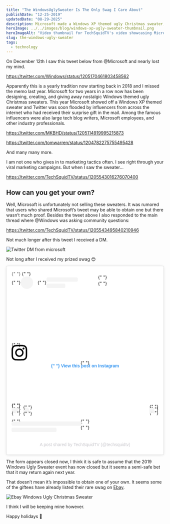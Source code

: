 ```yaml
---
title: "The WindowsUglySweater Is The Only Swag I Care About"
publishDate: "12-25-2019"
updatedDate: "08-29-2025"
description: Microsoft made a Windows XP themed ugly Christmas sweater, and it's the only tech company swag I care about. Checkout this unboxing video.
heroImage: ../../images/blog/windows-xp-ugly-sweater-thumbnail.png
heroImageAlt: "Video thumbnail for TechSquidTV's video showcasing Microsoft's Windows XP-themed ugly Christmas sweater."
slug: the-windows-ugly-sweater
tags:
  - technology
---
```



On December 12th I saw this tweet below from @Microsoft and nearly lost my mind.

https://twitter.com/Windows/status/1205170461803458562

Apparently this is a yearly tradition now starting back in 2018 and I missed the memo last year. Microsoft for two years in a row now has been designing, creating, and giving away nostalgic Windows themed ugly Christmas sweaters. This year Microsoft showed off a Windows XP themed sweater and Twitter was soon flooded by influencers from across the internet who had received their surprise gift in the mail. Among the famous influencers were also large tech blog writers, Microsoft employees, and other industry professionals.

https://twitter.com/MKBHD/status/1205114919995215873

https://twitter.com/tomwarren/status/1204782275755495428

And many many more.

I am not one who gives in to marketing tactics often. I see right through your viral marketing campaigns. But when I saw the sweater…

https://twitter.com/TechSquidTV/status/1205543016276070400

## How can you get your own?

Well, Microsoft is unfortunately not selling these sweaters. It was rumored that users who shared Microsoft’s tweet may be able to obtain one but there wasn’t much proof. Besides the tweet above I also responded to the main thread where @Windows was asking community questions:

https://twitter.com/TechSquidTV/status/1205543495840210946

Not much longer after this tweet I received a DM.

<Image src={WindowsLuckyDay} alt="Twitter DM from microsoft" />

Not long after I received my prized swag 😍

<blockquote
  class="instagram-media"
  data-instgrm-captioned
  data-instgrm-permalink="https://www.instagram.com/p/B6d0pz4DAx1/?utm_source=ig_embed&amp;utm_campaign=loading"
  data-instgrm-version="13"
  style=" background:#FFF; border:0; border-radius:3px; box-shadow:0 0 1px 0 rgba(0,0,0,0.5),0 1px 10px 0 rgba(0,0,0,0.15); margin: 1px; max-width:540px; min-width:326px; padding:0; width:99.375%; width:-webkit-calc(100% - 2px); width:calc(100% - 2px);"
>
  <div style="padding:16px;">
    {" "}
    <a
      href="https://www.instagram.com/p/B6d0pz4DAx1/?utm_source=ig_embed&amp;utm_campaign=loading"
      style=" background:#FFFFFF; line-height:0; padding:0 0; text-align:center; text-decoration:none; width:100%;"
      target="_blank"
    >
      {" "}
      <div style=" display: flex; flex-direction: row; align-items: center;">
        {" "}
        <div style="background-color: #F4F4F4; border-radius: 50%; flex-grow: 0; height: 40px; margin-right: 14px; width: 40px;"></div>{" "}
        <div style="display: flex; flex-direction: column; flex-grow: 1; justify-content: center;">
          {" "}
          <div style=" background-color: #F4F4F4; border-radius: 4px; flex-grow: 0; height: 14px; margin-bottom: 6px; width: 100px;"></div>{" "}
          <div style=" background-color: #F4F4F4; border-radius: 4px; flex-grow: 0; height: 14px; width: 60px;"></div>
        </div>
      </div>
      <div style="padding: 19% 0;"></div>{" "}
      <div style="display:block; height:50px; width:50px;">
        <svg
          width="50px"
          height="50px"
          viewBox="0 0 60 60"
          version="1.1"
          xmlns="https://www.w3.org/2000/svg"
          xmlns:xlink="https://www.w3.org/1999/xlink"
        >
          <g stroke="none" stroke-width="1" fill="none" fill-rule="evenodd">
            <g transform="translate(-511.000000, -20.000000)" fill="#000000">
              <g>
                <path d="M556.869,30.41 C554.814,30.41 553.148,32.076 553.148,34.131 C553.148,36.186 554.814,37.852 556.869,37.852 C558.924,37.852 560.59,36.186 560.59,34.131 C560.59,32.076 558.924,30.41 556.869,30.41 M541,60.657 C535.114,60.657 530.342,55.887 530.342,50 C530.342,44.114 535.114,39.342 541,39.342 C546.887,39.342 551.658,44.114 551.658,50 C551.658,55.887 546.887,60.657 541,60.657 M541,33.886 C532.1,33.886 524.886,41.1 524.886,50 C524.886,58.899 532.1,66.113 541,66.113 C549.9,66.113 557.115,58.899 557.115,50 C557.115,41.1 549.9,33.886 541,33.886 M565.378,62.101 C565.244,65.022 564.756,66.606 564.346,67.663 C563.803,69.06 563.154,70.057 562.106,71.106 C561.058,72.155 560.06,72.803 558.662,73.347 C557.607,73.757 556.021,74.244 553.102,74.378 C549.944,74.521 548.997,74.552 541,74.552 C533.003,74.552 532.056,74.521 528.898,74.378 C525.979,74.244 524.393,73.757 523.338,73.347 C521.94,72.803 520.942,72.155 519.894,71.106 C518.846,70.057 518.197,69.06 517.654,67.663 C517.244,66.606 516.755,65.022 516.623,62.101 C516.479,58.943 516.448,57.996 516.448,50 C516.448,42.003 516.479,41.056 516.623,37.899 C516.755,34.978 517.244,33.391 517.654,32.338 C518.197,30.938 518.846,29.942 519.894,28.894 C520.942,27.846 521.94,27.196 523.338,26.654 C524.393,26.244 525.979,25.756 528.898,25.623 C532.057,25.479 533.004,25.448 541,25.448 C548.997,25.448 549.943,25.479 553.102,25.623 C556.021,25.756 557.607,26.244 558.662,26.654 C560.06,27.196 561.058,27.846 562.106,28.894 C563.154,29.942 563.803,30.938 564.346,32.338 C564.756,33.391 565.244,34.978 565.378,37.899 C565.522,41.056 565.552,42.003 565.552,50 C565.552,57.996 565.522,58.943 565.378,62.101 M570.82,37.631 C570.674,34.438 570.167,32.258 569.425,30.349 C568.659,28.377 567.633,26.702 565.965,25.035 C564.297,23.368 562.623,22.342 560.652,21.575 C558.743,20.834 556.562,20.326 553.369,20.18 C550.169,20.033 549.148,20 541,20 C532.853,20 531.831,20.033 528.631,20.18 C525.438,20.326 523.257,20.834 521.349,21.575 C519.376,22.342 517.703,23.368 516.035,25.035 C514.368,26.702 513.342,28.377 512.574,30.349 C511.834,32.258 511.326,34.438 511.181,37.631 C511.035,40.831 511,41.851 511,50 C511,58.147 511.035,59.17 511.181,62.369 C511.326,65.562 511.834,67.743 512.574,69.651 C513.342,71.625 514.368,73.296 516.035,74.965 C517.703,76.634 519.376,77.658 521.349,78.425 C523.257,79.167 525.438,79.673 528.631,79.82 C531.831,79.965 532.853,80.001 541,80.001 C549.148,80.001 550.169,79.965 553.369,79.82 C556.562,79.673 558.743,79.167 560.652,78.425 C562.623,77.658 564.297,76.634 565.965,74.965 C567.633,73.296 568.659,71.625 569.425,69.651 C570.167,67.743 570.674,65.562 570.82,62.369 C570.966,59.17 571,58.147 571,50 C571,41.851 570.966,40.831 570.82,37.631"></path>
              </g>
            </g>
          </g>
        </svg>
      </div>
      <div style="padding-top: 8px;">
        {" "}
        <div style=" color:#3897f0; font-family:Arial,sans-serif; font-size:14px; font-style:normal; font-weight:550; line-height:18px;">
          {" "}
          View this post on Instagram
        </div>
      </div>
      <div style="padding: 12.5% 0;"></div>{" "}
      <div style="display: flex; flex-direction: row; margin-bottom: 14px; align-items: center;">
        <div>
          {" "}
          <div style="background-color: #F4F4F4; border-radius: 50%; height: 12.5px; width: 12.5px; transform: translateX(0px) translateY(7px);"></div>{" "}
          <div style="background-color: #F4F4F4; height: 12.5px; transform: rotate(-45deg) translateX(3px) translateY(1px); width: 12.5px; flex-grow: 0; margin-right: 14px; margin-left: 2px;"></div>{" "}
          <div style="background-color: #F4F4F4; border-radius: 50%; height: 12.5px; width: 12.5px; transform: translateX(9px) translateY(-18px);"></div>
        </div>
        <div style="margin-left: 8px;">
          {" "}
          <div style=" background-color: #F4F4F4; border-radius: 50%; flex-grow: 0; height: 20px; width: 20px;"></div>{" "}
          <div style=" width: 0; height: 0; border-top: 2px solid transparent; border-left: 6px solid #f4f4f4; border-bottom: 2px solid transparent; transform: translateX(16px) translateY(-4px) rotate(30deg)"></div>
        </div>
        <div style="margin-left: auto;">
          {" "}
          <div style=" width: 0px; border-top: 8px solid #F4F4F4; border-right: 8px solid transparent; transform: translateY(16px);"></div>{" "}
          <div style=" background-color: #F4F4F4; flex-grow: 0; height: 12px; width: 16px; transform: translateY(-4px);"></div>{" "}
          <div style=" width: 0; height: 0; border-top: 8px solid #F4F4F4; border-left: 8px solid transparent; transform: translateY(-4px) translateX(8px);"></div>
        </div>
      </div>{" "}
      <div style="display: flex; flex-direction: column; flex-grow: 1; justify-content: center; margin-bottom: 24px;">
        {" "}
        <div style=" background-color: #F4F4F4; border-radius: 4px; flex-grow: 0; height: 14px; margin-bottom: 6px; width: 224px;"></div>{" "}
        <div style=" background-color: #F4F4F4; border-radius: 4px; flex-grow: 0; height: 14px; width: 144px;"></div>
      </div>
    </a>
    <p style=" color:#c9c8cd; font-family:Arial,sans-serif; font-size:14px; line-height:17px; margin-bottom:0; margin-top:8px; overflow:hidden; padding:8px 0 7px; text-align:center; text-overflow:ellipsis; white-space:nowrap;">
      <a
        href="https://www.instagram.com/p/B6d0pz4DAx1/?utm_source=ig_embed&amp;utm_campaign=loading"
        style=" color:#c9c8cd; font-family:Arial,sans-serif; font-size:14px; font-style:normal; font-weight:normal; line-height:17px; text-decoration:none;"
        target="_blank"
      >
        A post shared by TechSquidTV (@techsquidtv)
      </a>
    </p>
  </div>
</blockquote>
<script async src="//www.instagram.com/embed.js"></script>

The form appears closed now, I think it is safe to assume that the 2019 Windows Ugly Sweater event has now closed but it seems a semi-safe bet that it may return again next year.

That doesn’t mean it’s impossible to obtain one of your own. It seems some of the giftees have already listed their rare swag on [Ebay](https://rover.ebay.com/rover/1/711-53200-19255-0/1?ff3=4&pub=5575501551&toolid=10001&campid=5338530720&customid=WindowsUglySweater&mpre=https%3A%2F%2Fwww.ebay.com%2Fsch%2Fi.html%3F_from%3DR40%26_trksid%3Dm570.l1313%26_nkw%3Dwindows%2Bugly%2Bsweater%26_sacat%3D0).

<Image src={EbayWindowsSweater} alt="Ebay Windows Ugly Christmas Sweater" />

I think I will be keeping mine however.

Happy holidays 🎉
